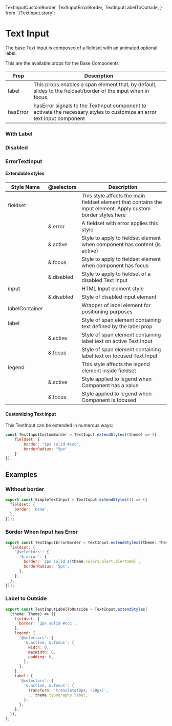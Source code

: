   TextInputCustomBorder,
  TextInputErrorBorder,
  TextInputLabelToOutside,
} from './TextInput.story';

<Meta title="Components| Text Input" />

# Text Input

The base Text Input is composed of a fieldset with an animated optional label.

<Preview>
  <Story name="TextInput">
    <TextInput />
  </Story>
</Preview>

This are the available props for the Base Components

<table width="100%">
  <thead>
    <tr>
      <th>Prop</th>
      <th>Description</th>
    </tr>
  </thead>
  <tbody>
    <tr>
      <td>label</td>
      <td>
        This props enables a span element that, by default, slides to the
        fieldset/border of the input when in focus.
      </td>
    </tr>
    <tr>
      <td>hasError</td>
      <td>
        hasError signals to the TextInput component to activate the necessary
        styles to customize an error text input component
      </td>
    </tr>
  </tbody>
</table>

### With Label

<Preview>
  <Story name="With Label ">
    <TextInput label="User Input" />
  </Story>
</Preview>

### Disabled

<Preview>
  <Story name="Disabled">
    <TextInput disabled label="User Input" />
  </Story>
</Preview>

### ErrorTextInput

<Preview>
  <Story name="Customizing Text With Error">
    <ErrorTextInput label="User Input" error="Error" />
  </Story>
</Preview>

#### Extendable styles

<table width="100%">
  <thead>
    <tr>
      <th>Style Name</th>
      <th>@selectors</th>
      <th>Description</th>
    </tr>
  </thead>
  <tbody>
    <tr>
      <td>fieldset</td>
      <td></td>
      <td>
        This style affects the main fieldset element that contains the input
        element. Apply custom border styles here
      </td>
    </tr>
    <tr>
      <td></td>
      <td>&.error</td>
      <td>A fieldset with error applies this style</td>
    </tr>
    <tr>
      <td></td>
      <td>&.active</td>
      <td>
        Style to apply to fieldset element when component has content (is
        active)
      </td>
    </tr>
    <tr>
      <td></td>
      <td>&.focus</td>
      <td>Style to apply to fieldset element when component has focus</td>
    </tr>
    <tr>
      <td></td>
      <td>&.disabled</td>
      <td>Style to apply to fieldset of a disabled Text Input</td>
    </tr>
    <tr>
      <td>input</td>
      <td></td>
      <td>HTML Input element style</td>
    </tr>
    <tr>
      <td></td>
      <td>&.disabled</td>
      <td>Style of disabled input element</td>
    </tr>
    <tr>
      <td>labelContainer</td>
      <td></td>
      <td>Wrapper of label element for positioning purposes</td>
    </tr>
    <tr>
      <td>label</td>
      <td></td>
      <td>Style of span element containing text defined by the label prop</td>
    </tr>
    <tr>
      <td></td>
      <td>&.active</td>
      <td>Style of span element containing label text on active Text Input</td>
    </tr>
    <tr>
      <td></td>
      <td>&.focus</td>
      <td>Style of span element containing label text on focused Text Input</td>
    </tr>
    <tr>
      <td>legend</td>
      <td></td>
      <td>This style affects the legend element inside fieldset</td>
    </tr>
    <tr>
      <td></td>
      <td>&.active</td>
      <td>Style applied to legend when Component has a value</td>
    </tr>
    <tr>
      <td></td>
      <td>&.focus</td>
      <td>Style applied to legend when Component is focused</td>
    </tr>
  </tbody>
</table>

#### Customizing Text Input

This TextInput can be extended in numerous ways:

```javascript
const TextInputCustomBorder = TextInput.extendStyles((theme) => ({
    fieldset: {
        border: "1px solid #ccc",
        borderRadius: "5px"
    }
});
```

<Preview>
  <Story name="Customizing Text Input">
    <TextInputCustomBorder label="User Input" />
  </Story>
</Preview>

## Examples

### Without border

```javascript
export const SimpleTextInput = TextInput.extendStyles(() => ({
  fieldset: {
    border: 'none',
  },
}));
```

<Preview>
  <SimpleTextInput />
</Preview>

### Border When Input has Error

```javascript
export const TextInputErrorBorder = TextInput.extendStyles((theme: Theme) => ({
  fieldset: {
    '@selectors': {
      '&.error': {
        border: `2px solid ${theme.colors.alert.alert100}`,
        borderRadius: '5px',
      },
    },
  },
}));
```

<Preview>
  <TextInputErrorBorder hasError label="Label" />
</Preview>

### Label to Outside

```javascript
export const TextInputLabelToOutside = TextInput.extendStyles(
  (theme: Theme) => ({
    fieldset: {
      border: '2px solid #ccc',
    },
    legend: {
      '@selectors': {
        '&.active, &.focus': {
          width: 0,
          maxWidth: 0,
          padding: 0,
        },
      },
    },
    label: {
      '@selectors': {
        '&.active, &.focus': {
          transform: 'translate(0px, -30px)',
          ...theme.typography.label,
        },
      },
    },
  }),
);
```

<Preview>
  <TextInputLabelToOutside label="User Input" />
</Preview>
